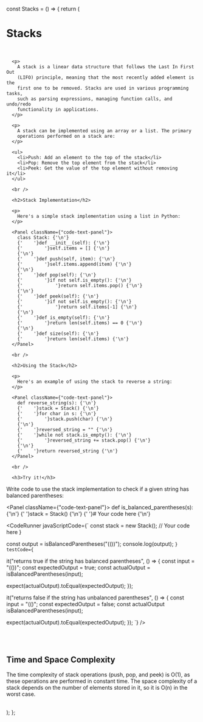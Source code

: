 
const Stacks = () => {
  return (
    <div>
      <h1>Stacks</h1>
      <br />

      <p>
        A stack is a linear data structure that follows the Last In First Out
        (LIFO) principle, meaning that the most recently added element is the
        first one to be removed. Stacks are used in various programming tasks,
        such as parsing expressions, managing function calls, and undo/redo
        functionality in applications.
      </p>

      <p>
        A stack can be implemented using an array or a list. The primary
        operations performed on a stack are:
      </p>

      <ul>
        <li>Push: Add an element to the top of the stack</li>
        <li>Pop: Remove the top element from the stack</li>
        <li>Peek: Get the value of the top element without removing it</li>
      </ul>

      <br />

      <h2>Stack Implementation</h2>

      <p>
        Here's a simple stack implementation using a list in Python:
      </p>

      <Panel className={"code-text-panel"}>
        class Stack: {'\n'}
        {'    '}def __init__(self): {'\n'}
        {'        '}self.items = [] {'\n'}
        {'\n'}
        {'    '}def push(self, item): {'\n'}
        {'        '}self.items.append(item) {'\n'}
        {'\n'}
        {'    '}def pop(self): {'\n'}
        {'        '}if not self.is_empty(): {'\n'}
        {'            '}return self.items.pop() {'\n'}
        {'\n'}
        {'    '}def peek(self): {'\n'}
        {'        '}if not self.is_empty(): {'\n'}
        {'            '}return self.items[-1] {'\n'}
        {'\n'}
        {'    '}def is_empty(self): {'\n'}
        {'        '}return len(self.items) == 0 {'\n'}
        {'\n'}
        {'    '}def size(self): {'\n'}
        {'        '}return len(self.items) {'\n'}
      </Panel>

      <br />

      <h2>Using the Stack</h2>

      <p>
        Here's an example of using the stack to reverse a string:
      </p>

      <Panel className={"code-text-panel"}>
        def reverse_string(s): {'\n'}
        {'    '}stack = Stack() {'\n'}
        {'    '}for char in s: {'\n'}
        {'        '}stack.push(char) {'\n'}
        {'\n'}
        {'    '}reversed_string = "" {'\n'}
        {'    '}while not stack.is_empty(): {'\n'}
        {'        '}reversed_string += stack.pop() {'\n'}
        {'\n'}
        {'    '}return reversed_string {'\n'}
      </Panel>

      <br />

      <h3>Try it!</h3>

<p>
  Write code to use the stack implementation to check if a given string
  has balanced parentheses:
</p>

<Panel className={"code-text-panel"}>
  def is_balanced_parentheses(s): {'\n'}
  {'    '}stack = Stack() {'\n'}
  {'    '}# Your code here {'\n'}
</Panel>

<CodeRunner
  javaScriptCode={`
const stack = new Stack();
// Your code here
}

const output = isBalancedParentheses("(())");
console.log(output);
`}
  testCode={`

it("returns true if the string has balanced parentheses", () => {
const input = "(())";
const expectedOutput = true;
const actualOutput = isBalancedParentheses(input);

expect(actualOutput).toEqual(expectedOutput);
});

it("returns false if the string has unbalanced parentheses", () => {
const input = "(()";
const expectedOutput = false;
const actualOutput
isBalancedParentheses(input);

expect(actualOutput).toEqual(expectedOutput);
});
`}
/>

<br />
<br />

<h2>Time and Space Complexity</h2>

<p>
  The time complexity of stack operations (push, pop, and peek) is O(1),
  as these operations are performed in constant time. The space complexity
  of a stack depends on the number of elements stored in it, so it is
  O(n) in the worst case.
</p>

<br />
</div>
);
};


